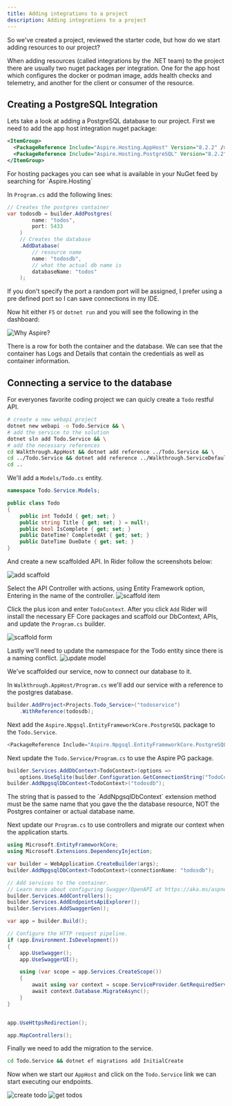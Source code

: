 ```yaml
---
title: Adding integrations to a project
description: Adding integrations to a project
---
```



So we've created a project, reviewed the starter
code, but how do we start adding resources to our project?

When adding resources (called integrations by the .NET team)
to the project there are usually two nuget packages per integration.
One for the app host which configures the docker or podman image,
adds health checks and telemetry, and another for the client
or consumer of the resource.

## Creating a PostgreSQL Integration

Lets take a look at adding a PostgreSQL database to our project.
First we need to add the app host integration nuget package:

```xml ins={3}
<ItemGroup>
  <PackageReference Include="Aspire.Hosting.AppHost" Version="8.2.2" />
  <PackageReference Include="Aspire.Hosting.PostgreSQL" Version="8.2.2" />
</ItemGroup>
```

<Aside>
  For hosting packages you can see what is available in your NuGet feed by
  searching for `Aspire.Hosting`
</Aside>

In `Program.cs` add the following lines:

```csharp ins={1-12}
// Creates the postgres container
var todosdb = builder.AddPostgres(
        name: "todos",
        port: 5433
    )
    // Creates the database
    .AddDatabase(
        // resource name
        name: "todosdb",
        // what the actual db name is
        databaseName: "todos"
    );
```

If you don't specify the port a random port will be assigned,
I prefer using a pre defined port so I can save connections
in my IDE.

Now hit either `F5` or `dotnet run` and you will see the following
in the dashboard:

<img src="/pg-dashboard.png" alt="Why Aspire?" class="h-28" />

There is a row for both the container and the database.
We can see that the container has Logs and Details that
contain the credentials as well as container information.

## Connecting a service to the database

For everyones favorite coding project we can quicly create
a `Todo` restful API.

```bash
# create a new webapi project
dotnet new webapi -o Todo.Service && \
# add the service to the solution
dotnet sln add Todo.Service && \
# add the necessary references
cd Walkthrough.AppHost && dotnet add reference ../Todo.Service && \
cd ../Todo.Service && dotnet add reference ../Walkthrough.ServiceDefaults && \
cd ..
```

We'll add a `Models/Todo.cs` entity.

```csharp
namespace Todo.Service.Models;

public class Todo
{
    public int TodoId { get; set; }
    public string Title { get; set; } = null!;
    public bool IsComplete { get; set; }
    public DateTime? CompletedAt { get; set; }
    public DateTime DueDate { get; set; }
}
```

And create a new scaffolded API.
In Rider follow the screenshots below:

![add scaffold](/add-scaffold.png)

Select the API Controller with actions, using Entity Framework option,
Entering in the name of the controller.
![scaffold item](/scaffold-item.png)

Click the plus icon and enter `TodoContext`.
After you click `Add` Rider will install the necessary EF Core
packages and scaffold our DbContext, APIs, and update the
`Program.cs` builder.

![scaffold form](/scaffold-form.png)

Lastly we'll need to update the namespace for the Todo entity
since there is a naming conflict.
![update model](/update-model.png)

We've scaffolded our service, now to connect our database
to it.

In `Walkthrough.AppHost/Program.cs` we'll add our service
with a reference to the postgres database.

```csharp ins={1-2}
builder.AddProject<Projects.Todo_Service>("todoservice")
    .WithReference(todosdb);
```

Next add the `Aspire.Npgsql.EntityFrameworkCore.PostgreSQL` package
to the `Todo.Service`.

```csharp ins={1}
<PackageReference Include="Aspire.Npgsql.EntityFrameworkCore.PostgreSQL" Version="8.2.2" />
```

Next update the `Todo.Service/Program.cs` to use the Aspire
PG package.

```csharp del={1-2} ins={3}
builder.Services.AddDbContext<TodoContext>(options =>
    options.UseSqlite(builder.Configuration.GetConnectionString("TodoContext") ?? throw new InvalidOperationException("Connection string 'TodoContext' not found.")));
builder.AddNpgsqlDbContext<TodoContext>("todosdb");
```

<Aside>
  The string that is passed to the `AddNpgsqlDbContext` extension method must be
  the same name that you gave the the database resource, NOT the Postgres
  container or actual database name.
</Aside>

Next update our `Program.cs` to use controllers and migrate
our context when the application starts.

```csharp ins={9, 21-25, 31}
using Microsoft.EntityFrameworkCore;
using Microsoft.Extensions.DependencyInjection;

var builder = WebApplication.CreateBuilder(args);
builder.AddNpgsqlDbContext<TodoContext>(connectionName: "todosdb");

// Add services to the container.
// Learn more about configuring Swagger/OpenAPI at https://aka.ms/aspnetcore/swashbuckle
builder.Services.AddControllers();
builder.Services.AddEndpointsApiExplorer();
builder.Services.AddSwaggerGen();

var app = builder.Build();

// Configure the HTTP request pipeline.
if (app.Environment.IsDevelopment())
{
    app.UseSwagger();
    app.UseSwaggerUI();

    using (var scope = app.Services.CreateScope())
    {
        await using var context = scope.ServiceProvider.GetRequiredService<TodoContext>();
        await context.Database.MigrateAsync();
    }
}


app.UseHttpsRedirection();

app.MapControllers();
```

Finally we need to add the migration to the service.

```bash
cd Todo.Service && dotnet ef migrations add InitialCreate
```

Now when we start our `AppHost` and click on the `Todo.Service`
link we can start executing our endpoints.

![create todo](/create-todo.png)
![get todos](/get-todo.png)
